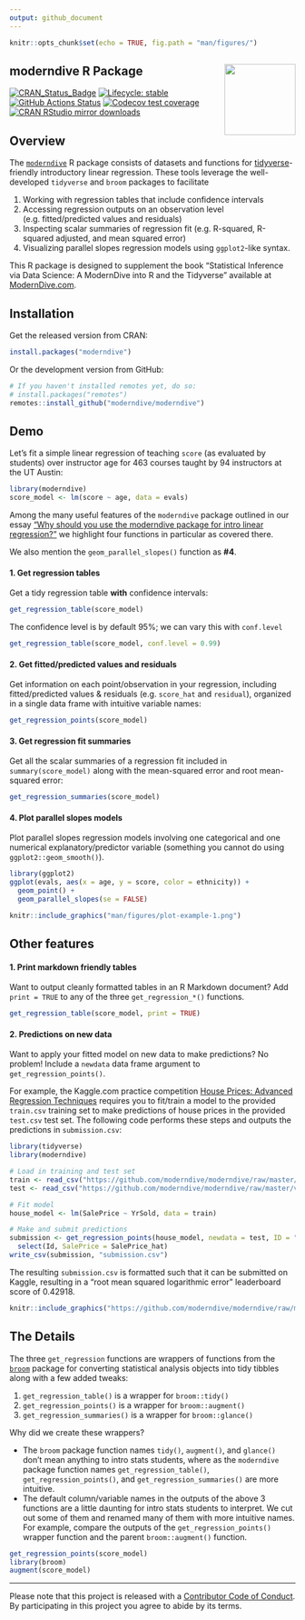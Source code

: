 ```yaml
---
output: github_document
---
```


```r
knitr::opts_chunk$set(echo = TRUE, fig.path = "man/figures/")
```

## moderndive R Package <img src="https://github.com/moderndive/moderndive/blob/master/images/hex_blue_text.png?raw=true" align="right" width=125 />

[![CRAN_Status_Badge](http://www.r-pkg.org/badges/version/moderndive)](https://cran.r-project.org/package=moderndive) 
[![Lifecycle: stable](https://img.shields.io/badge/lifecycle-stable-brightgreen.svg)](https://www.tidyverse.org/lifecycle/#stable)
[![GitHub Actions Status](https://github.com/moderndive/moderndive/workflows/R-CMD-check/badge.svg)](https://github.com/moderndive/moderndive/actions)
[![Codecov test coverage](https://codecov.io/gh/moderndive/moderndive/branch/master/graph/badge.svg)](https://codecov.io/gh/moderndive/moderndive?branch=master)
[![CRAN RStudio mirror downloads](http://cranlogs.r-pkg.org/badges/moderndive)](http://www.r-pkg.org/pkg/moderndive)


## Overview

The [`moderndive`](https://moderndive.github.io/moderndive/) R package consists of datasets and functions for [tidyverse](https://www.tidyverse.org/)-friendly introductory linear regression. These tools leverage the well-developed `tidyverse` and `broom` packages to facilitate 

1. Working with regression tables that include confidence intervals
2. Accessing regression outputs on an observation level (e.g. fitted/predicted values and residuals)
3. Inspecting scalar summaries of regression fit (e.g. R-squared, R-squared adjusted, and mean squared error)
4. Visualizing parallel slopes regression models using `ggplot2`-like syntax. 

This R package is designed to supplement the book "Statistical Inference via Data Science: A ModernDive into R and the Tidyverse" available at [ModernDive.com](https://moderndive.com/).


## Installation

Get the released version from CRAN:

```r
install.packages("moderndive")
```

Or the development version from GitHub:

```r
# If you haven't installed remotes yet, do so:
# install.packages("remotes")
remotes::install_github("moderndive/moderndive")
```


## Demo

Let's fit a simple linear regression of teaching `score` (as evaluated by students) over instructor age for 463 courses taught by 94 instructors at the UT Austin:

```r
library(moderndive)
score_model <- lm(score ~ age, data = evals)
```

Among the many useful features of the `moderndive` package outlined in our essay ["Why should you use the moderndive package for intro linear regression?"](https://moderndive.github.io/moderndive/articles/why-moderndive.html) we highlight four functions in particular as covered there. 

We also mention the `geom_parallel_slopes()` function as **#4**.

#### 1. Get regression tables

Get a tidy regression table **with** confidence intervals:
```r
get_regression_table(score_model)
```

The confidence level is by default 95%; we can vary this with `conf.level`
```r
get_regression_table(score_model, conf.level = 0.99)
```

#### 2. Get fitted/predicted values and residuals

Get information on each point/observation in your regression, including fitted/predicted values & residuals (e.g. `score_hat` and `residual`), organized in a single data frame with intuitive variable names:

```r
get_regression_points(score_model)
```


#### 3. Get regression fit summaries

Get all the scalar summaries of a regression fit included in `summary(score_model)` along with the mean-squared error and root mean-squared error:

```r
get_regression_summaries(score_model)
```


#### 4. Plot parallel slopes models

Plot parallel slopes regression models involving one categorical and one numerical explanatory/predictor variable (something you cannot do using `ggplot2::geom_smooth()`).

```r
library(ggplot2)
ggplot(evals, aes(x = age, y = score, color = ethnicity)) +
  geom_point() +
  geom_parallel_slopes(se = FALSE)
```

```r
knitr::include_graphics("man/figures/plot-example-1.png")
```


## Other features

#### 1. Print markdown friendly tables

Want to output cleanly formatted tables in an R Markdown document? Add `print = TRUE` to any of the three `get_regression_*()` functions.

```r
get_regression_table(score_model, print = TRUE)
```

#### 2. Predictions on new data

Want to apply your fitted model on new data to make predictions? No problem! Include a `newdata` data frame argument to `get_regression_points()`. 

For example, the Kaggle.com practice competition [House Prices: Advanced Regression Techniques](https://www.kaggle.com/c/house-prices-advanced-regression-techniques){target="_blank"} requires you to fit/train a model to the provided `train.csv` training set to make predictions of house prices in the provided `test.csv` test set. The following code performs these steps and outputs the predictions in `submission.csv`:

```r
library(tidyverse)
library(moderndive)

# Load in training and test set
train <- read_csv("https://github.com/moderndive/moderndive/raw/master/vignettes/train.csv")
test <- read_csv("https://github.com/moderndive/moderndive/raw/master/vignettes/test.csv")

# Fit model
house_model <- lm(SalePrice ~ YrSold, data = train)

# Make and submit predictions
submission <- get_regression_points(house_model, newdata = test, ID = "Id") %>%
  select(Id, SalePrice = SalePrice_hat)
write_csv(submission, "submission.csv")
```

The resulting `submission.csv` is formatted such that it can be submitted on Kaggle, resulting in a "root mean squared logarithmic error" leaderboard score of 0.42918.

```r
knitr::include_graphics("https://github.com/moderndive/moderndive/raw/master/vignettes/leaderboard_orig.png")
```


## The Details

The three `get_regression` functions are wrappers of functions from the [`broom`](https://CRAN.R-project.org/package=broom/vignettes/broom.html){target="_blank"} package for converting statistical analysis objects into tidy tibbles along with a few added tweaks:

1. `get_regression_table()` is a wrapper for `broom::tidy()`
1. `get_regression_points()` is a wrapper for `broom::augment()`
1. `get_regression_summaries()` is a wrapper for `broom::glance()`

Why did we create these wrappers?

* The `broom` package function names `tidy()`, `augment()`, and `glance()` don't mean anything to intro stats students, where as the `moderndive` package function names `get_regression_table()`, `get_regression_points()`, and `get_regression_summaries()` are more intuitive.
* The default column/variable names in the outputs of the above 3 functions are a little daunting for intro stats students to interpret. We cut out some of them and renamed many of them with more intuitive names. For example, compare the outputs of the `get_regression_points()` wrapper function and the parent `broom::augment()` function.

```r
get_regression_points(score_model)
library(broom)
augment(score_model)
```

***

Please note that this project is released with a [Contributor Code of Conduct](CONDUCT.md). By participating in this project you agree to abide by its terms.

